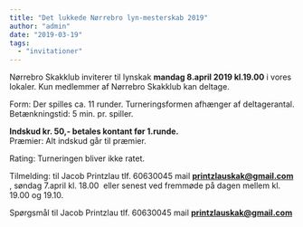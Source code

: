 ```yaml
---
title: "Det lukkede Nørrebro lyn-mesterskab 2019"
author: "admin"
date: "2019-03-19"
tags: 
  - "invitationer"
---
```


Nørrebro Skakklub inviterer til lynskak **mandag 8.april 2019 kl.19.00** i vores lokaler. Kun medlemmer af Nørrebro Skakklub kan deltage.  
  
Form: Der spilles ca. 11 runder. Turneringsformen afhænger af deltagerantal. Betænkningstid: 5 min. pr. spiller.  
  
**Indskud kr. 50,- betales kontant før 1.runde.**  
Præmier: Alt indskud går til præmier.

Rating: Turneringen bliver ikke ratet.  
  
Tilmelding: til Jacob Printzlau tlf. 60630045 mail **[printzlauskak@gmail.com](mailto:printzlauskak@gmail.com)** , søndag 7.april kl. 18.00  eller senest ved fremmøde på dagen mellem kl. 19.00 og 19.10.

Spørgsmål til Jacob Printzlau tlf. 60630045 mail [**printzlauskak@gmail.com**](mailto:printzlauskak@gmail.com)
